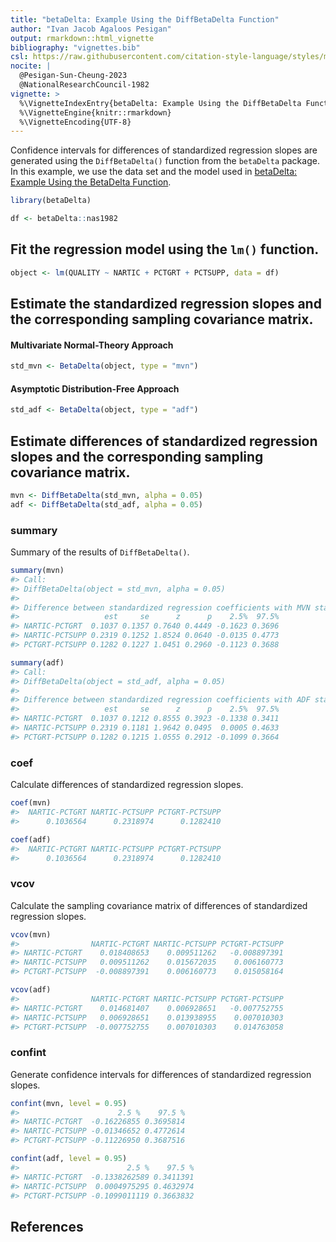 ```yaml
---
title: "betaDelta: Example Using the DiffBetaDelta Function"
author: "Ivan Jacob Agaloos Pesigan"
output: rmarkdown::html_vignette
bibliography: "vignettes.bib"
csl: https://raw.githubusercontent.com/citation-style-language/styles/master/apa.csl
nocite: |
  @Pesigan-Sun-Cheung-2023
  @NationalResearchCouncil-1982
vignette: >
  %\VignetteIndexEntry{betaDelta: Example Using the DiffBetaDelta Function}
  %\VignetteEngine{knitr::rmarkdown}
  %\VignetteEncoding{UTF-8}
---
```




Confidence intervals for
differences of standardized regression slopes
are generated using
the `DiffBetaDelta()` function from the `betaDelta` package.
In this example,
we use the data set and the model used in
[betaDelta: Example Using the BetaDelta Function](example-beta-delta.html).


``` r
library(betaDelta)
```




``` r
df <- betaDelta::nas1982
```

## Fit the regression model using the `lm()` function.


``` r
object <- lm(QUALITY ~ NARTIC + PCTGRT + PCTSUPP, data = df)
```

## Estimate the standardized regression slopes and the corresponding sampling covariance matrix.

#### Multivariate Normal-Theory Approach


``` r
std_mvn <- BetaDelta(object, type = "mvn")
```

#### Asymptotic Distribution-Free Approach


``` r
std_adf <- BetaDelta(object, type = "adf")
```

## Estimate differences of standardized regression slopes and the corresponding sampling covariance matrix.


``` r
mvn <- DiffBetaDelta(std_mvn, alpha = 0.05)
adf <- DiffBetaDelta(std_adf, alpha = 0.05)
```

### summary

Summary of the results of `DiffBetaDelta()`.


``` r
summary(mvn)
#> Call:
#> DiffBetaDelta(object = std_mvn, alpha = 0.05)
#> 
#> Difference between standardized regression coefficients with MVN standard errors:
#>                   est     se      z      p    2.5%  97.5%
#> NARTIC-PCTGRT  0.1037 0.1357 0.7640 0.4449 -0.1623 0.3696
#> NARTIC-PCTSUPP 0.2319 0.1252 1.8524 0.0640 -0.0135 0.4773
#> PCTGRT-PCTSUPP 0.1282 0.1227 1.0451 0.2960 -0.1123 0.3688
```

``` r
summary(adf)
#> Call:
#> DiffBetaDelta(object = std_adf, alpha = 0.05)
#> 
#> Difference between standardized regression coefficients with ADF standard errors:
#>                   est     se      z      p    2.5%  97.5%
#> NARTIC-PCTGRT  0.1037 0.1212 0.8555 0.3923 -0.1338 0.3411
#> NARTIC-PCTSUPP 0.2319 0.1181 1.9642 0.0495  0.0005 0.4633
#> PCTGRT-PCTSUPP 0.1282 0.1215 1.0555 0.2912 -0.1099 0.3664
```

### coef

Calculate differences of standardized regression slopes.


``` r
coef(mvn)
#>  NARTIC-PCTGRT NARTIC-PCTSUPP PCTGRT-PCTSUPP 
#>      0.1036564      0.2318974      0.1282410
```

``` r
coef(adf)
#>  NARTIC-PCTGRT NARTIC-PCTSUPP PCTGRT-PCTSUPP 
#>      0.1036564      0.2318974      0.1282410
```

### vcov

Calculate the sampling covariance matrix of differences of standardized regression slopes.


``` r
vcov(mvn)
#>                NARTIC-PCTGRT NARTIC-PCTSUPP PCTGRT-PCTSUPP
#> NARTIC-PCTGRT    0.018408653    0.009511262   -0.008897391
#> NARTIC-PCTSUPP   0.009511262    0.015672035    0.006160773
#> PCTGRT-PCTSUPP  -0.008897391    0.006160773    0.015058164
```

``` r
vcov(adf)
#>                NARTIC-PCTGRT NARTIC-PCTSUPP PCTGRT-PCTSUPP
#> NARTIC-PCTGRT    0.014681407    0.006928651   -0.007752755
#> NARTIC-PCTSUPP   0.006928651    0.013938955    0.007010303
#> PCTGRT-PCTSUPP  -0.007752755    0.007010303    0.014763058
```

### confint

Generate confidence intervals for differences of standardized regression slopes.


``` r
confint(mvn, level = 0.95)
#>                      2.5 %    97.5 %
#> NARTIC-PCTGRT  -0.16226855 0.3695814
#> NARTIC-PCTSUPP -0.01346652 0.4772614
#> PCTGRT-PCTSUPP -0.11226950 0.3687516
```

``` r
confint(adf, level = 0.95)
#>                        2.5 %    97.5 %
#> NARTIC-PCTGRT  -0.1338262589 0.3411391
#> NARTIC-PCTSUPP  0.0004975295 0.4632974
#> PCTGRT-PCTSUPP -0.1099011119 0.3663832
```

## References

